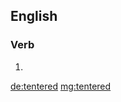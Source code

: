 ==English==

===Verb===
{{head|en|verb form}}

# {{en-past of|tenter}}

[[de:tentered]]
[[mg:tentered]]